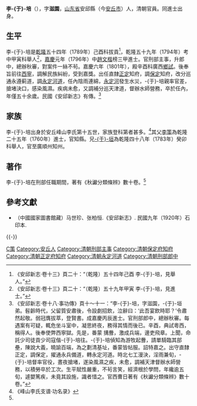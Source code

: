 {{noteTA
|T=zh-hans:李-{于}-培; zh-hant:李-{于}-培; zh-hk:李-{于}-培;
}}
'''李-{于}-培'''（{{bd|?||?|}}），字'''滋園'''，[[山东省|山东省]]安邱縣（今[[安丘市|安丘市]]）人，清朝官員。同進士出身。

==生平==
李-{于}-培是[[乾隆|乾隆]]五十四年（1789年）己酉科拔貢<ref>《安邱新志·卷十三》頁二十：“（乾隆）五十四年己酉 李-{于}-培，見舉人。”</ref>，乾隆五十九年（1794年）考中甲寅科舉人<ref>《安邱新志·卷十三》頁二十：“（乾隆）五十九年甲寅 李-{于}-培，見進士。”</ref>，[[嘉慶|嘉慶]]元年（1796年）中[[趙文楷|趙文楷]]榜三甲進士。官刑部主事，升郎中，總辦秋審，對案件一絲不茍。嘉慶六年（1801年），殿辛酉科廣西[[鄉試|鄉試]]。後奉旨前往[[西寧|西寧]]，調解民族糾紛，受到嘉獎。出任直隸[[正定|正定]]知府，調[[保定|保定]]知府，改分巡通永遵蓟道，調[[永定河道|永定河道]]，任內陰雨連綿，[[永定河|永定河]]發生水災，-{于}-培親率官差，搶堵決口，感染風濕。疾病未愈，又調補分巡天津道，督辦水師營務，卒於任內，年僅五十余歲。民國《安邱新志》有傳。<ref name="傳">《安邱新志·卷十八·事功傳》頁十～十一：“李-{于}-培，字滋園，-{于}-垣弟。髫齡時代，父留質安肅後，令設劇招飲，泣辭曰：‘此吾宴飲時耶？’令肅然起敬。弱冠膺拔萃，登賢書。成嘉慶丙辰進士。官刑部郎中，總辦秋審。每遇案有可疑，輒危坐斗室中，凝思終夜，務得其情而後已。辛酉，典試粵西，稱得人。後奉使弊西寧獄。先是，番蒙<!---原文作 䝉--->搆釁，激成兵端，邊吏飛章。上聞，命託少司徒貢少司寇偕-{于}-培往。-{于}-培偵知為游牧起釁，請單騎臨其部壘，陳說大義，曉諭百端，為之劃清基址，番蒙皆帖服。詔特嘉之。出守直隸正定，調保定，擢通永兵備道，轉永定河道。時北七工漫決，淫雨兼旬，-{于}-培督率官役，晝夜搶堵，遂染風濕之疾，未愈，調補天津督辦水師營務，以積勞卒於工次。生平賦性嚴重，不茍言笑，經濟根於學問，年纔逾五旬，遽嬰篤疾，未竟其設施，識者惜之。官西曹日著有《秋讞分類條辨》數十卷。”</ref>

==家族==
李-{于}-培出身於安丘峰山李氏第十五世，家族登科第者甚多。<ref>《峰山李氏支谱·功名录》</ref>其父[[李策|李策]]為乾隆二十五年（1760年）進士，官知縣。兄[[李于垣|-{于}-垣]]為乾隆四十八年（1783年）癸卯科舉人，官至廣順州知州。

==著作==
李-{于}-培在刑部任職期間，著有《秋讞分類條辨》數十卷。<ref name="傳" />

==參考文獻==
{{reflist}}
*（中國國家圖書館藏）马世珍、张柏恒.《安邱新志》. 民國九年（1920年）石印本.

{{-}}
{{嘉慶元年丙辰科殿試金榜}}

{{Authority control}}

{{DEFAULTSORT:Li李}}
[[Category:李姓|C策]]
[[Category:安丘人|Category:安丘人]]
[[Category:清朝刑部主事|Category:清朝刑部主事]]
[[Category:清朝保定府知府|Category:清朝保定府知府]]
[[Category:清朝正定府知府|Category:清朝正定府知府]]
[[Category:清朝永定河道|Category:清朝永定河道]]
[[Category:清朝刑部郎中|Category:清朝刑部郎中]]
